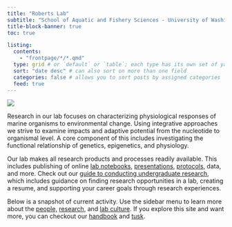 ```yaml
---
title: "Roberts Lab"
subtitle: "School of Aquatic and Fishery Sciences - University of Washington"
title-block-banner: true
toc: true

listing: 
  contents:
    - "frontpage/*/*.qmd"
  type: grid # or `default` or `table`; each type has its own set of yaml options to include
  sort: "date desc" # can also sort on more than one field
  categories: false # allows you to sort posts by assigned categories
  feed: true
---
```


![](img/lab-photo-02.png)

Research in our lab focuses on characterizing physiological responses of marine organisms to environmental change. Using integrative approaches we strive to examine impacts and adaptive potential from the nucleotide to organismal level. A core component of this includes investigating the functional relationship of genetics, epigenetics, and physiology.

Our lab makes all research products and processes readily available. This includes publishing of online [lab notebooks](notebooks.qmd), [presentations](https://faculty.washington.edu/sr320/publications.html#recent-presentations), [protocols](https://robertslab.github.io/resources/), data, and more. Check out our [guide to conducting undergraduate research](https://faculty.washington.edu/sr320/undergraduate_guide.html), which includes guidance on finding research opportunities in a lab, creating a resume, and supporting your career goals through research experiences.

Below is a snapshot of current activity. Use the sidebar menu to learn more about the [people,](https://faculty.washington.edu/sr320/people.html) [research](https://faculty.washington.edu/sr320/research.html), and [lab culture](https://faculty.washington.edu/sr320/dei.html). If you explore this site and want more, you can checkout our [handbook](https://robertslab.github.io/resources/) and [tusk](https://robertslab.github.io/tusk/).
